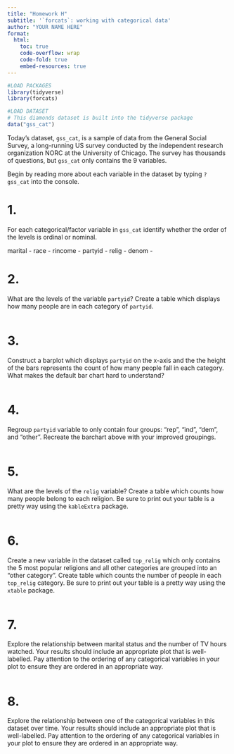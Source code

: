 ```yaml
---
title: "Homework H"
subtitle: '`forcats`: working with categorical data'
author: "YOUR NAME HERE"
format:
  html: 
    toc: true
    code-overflow: wrap
    code-fold: true
    embed-resources: true
---
```


```r
#LOAD PACKAGES 
library(tidyverse)
library(forcats)

#LOAD DATASET
# This diamonds dataset is built into the tidyverse package
data("gss_cat")
```

Today's dataset, `gss_cat`, is a sample of data from the General Social Survey, a long-running US survey conducted by the independent research organization NORC at the University of Chicago. The survey has thousands of questions, but `gss_cat` only contains the 9 variables.   

Begin by reading more about each variable in the dataset by typing `?gss_cat` into the console. 

# 1.  
For each categorical/factor variable in `gss_cat` identify whether the order of the levels is ordinal or nominal. 

marital - 
race - 
rincome - 
partyid - 
relig - 
denom - 


# 2. 
What are the levels of the variable `partyid`? Create a table which displays how many people are in each category of `partyid`. 

```r

```

# 3. 
Construct a barplot which displays `partyid` on the x-axis and the the height of the bars represents the count of how many people fall in each category. What makes the default bar chart hard to understand? 

```r

```

# 4.
Regroup `partyid` variable to only contain four groups: "rep", "ind", "dem", and "other". Recreate the barchart above with your improved groupings. 

```r

```

# 5.
What are the levels of the `relig` variable? Create a table which counts how many people belong to each religion. Be sure to print out your table is a pretty way using the `kableExtra` package. 

```r

```

# 6. 
Create a new variable in the dataset called `top_relig` which only contains the 5 most popular religions and all other categories are grouped into an "other category". Create table which counts the number of people in each `top_relig` category. Be sure to print out your table is a pretty way using the `xtable` package.  

```r

```

# 7. 
Explore the relationship between marital status and the number of TV hours watched. Your results should include an appropriate plot that is well-labelled. Pay attention to the ordering of any categorical variables in your plot to ensure they are ordered in an appropriate way. 

```r

```


# 8.
Explore the relationship between one of the categorical variables in this dataset over time. Your results should include an appropriate plot  that is well-labelled. Pay attention to the ordering of any categorical variables in your plot to ensure they are ordered in an appropriate way. 

```r

```


